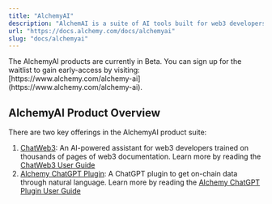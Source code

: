 ```yaml
---
title: "AlchemyAI"
description: "AlchemAI is a suite of AI tools built for web3 developers, including products to query on-chain data through natural language and a web3 developer chat bot to help streamline workflows and solve issues."
url: "https://docs.alchemy.com/docs/alchemyai"
slug: "docs/alchemyai"
---
```


<Info>
  The AlchemyAI products are currently in Beta. You can sign up for the waitlist to gain early-access by visiting: [https://www.alchemy.com/alchemy-ai](https://www.alchemy.com/alchemy-ai).
</Info>

## AlchemyAI Product Overview

There are two key offerings in the AlchemyAI product suite:

1. [ChatWeb3](/docs/chatweb3): An AI-powered assistant for web3 developers trained on thousands of pages of web3 documentation. Learn more by reading the [ChatWeb3 User Guide](/docs/chatweb3)
2. [Alchemy ChatGPT Plugin](/docs/alchemy-chatgpt-plugin): A ChatGPT plugin to get on-chain data through natural language. Learn more by reading the [Alchemy ChatGPT Plugin User Guide](/docs/alchemy-chatgpt-plugin)
